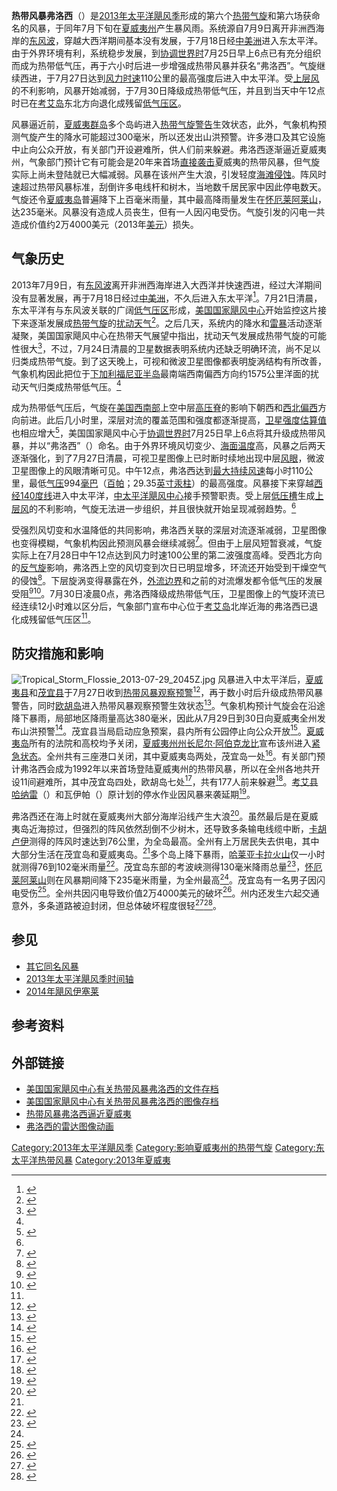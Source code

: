{{Good article}}
{{noteTA
|G1=USState
}}
{{Infobox Hurricane
| Name=热带风暴弗洛西<br />{{lang|en|Tropical Storm Flossie}}
| Type=热带风暴
| Year=2013
| Basin=EPac
| Image location=Tropical Storm Flossie 2013-07-28 2310Z.jpg
| Image name=2013年7月28日，位于夏威夷以东的弗洛西
| Formed=2013年7月25日
| Dissipated=2013年7月30日
| 1-min winds=60
| Pressure=994
| damages = 0.024
| year = 2013
| Fatalities=无
| Areas=[[夏威夷州|夏威夷州]]
| Hurricane season=[[2013年太平洋飓风季|2013年太平洋飓风季]]
}}
'''热带风暴弗洛西'''（{{lang-en|Tropical Storm Flossie}}）是[[2013年太平洋飓风季|2013年太平洋飓风季]]形成的第六个[[热带气旋|热带气旋]]和第六场获命名的风暴，于同年7月下旬在[[夏威夷州|夏威夷州]]产生暴风雨。系统源自7月9日离开非洲西海岸的[[东风波|东风波]]，穿越大西洋期间基本没有发展，于7月18日经[[中美洲|中美洲]]进入东太平洋。由于外界环境有利，系统稳步发展，到[[协调世界时|协调世界时]]7月25日早上6点已有充分组织而成为热带低气压，再于六小时后进一步增强成热带风暴并获名“弗洛西”。气旋继续西进，于7月27日达到[[最大持续风速|风力时速]]110公里的最高强度后进入中太平洋。受[[风切变|上层风]]的不利影响，风暴开始减弱，于7月30日降级成热带低气压，并且到{{lang|en|[[协调世界时|UTC]]}}当天中午12点时已在[[考艾岛|考艾岛]]东北方向退化成残留[[低气压|低气压区]]。

风暴逼近前，[[夏威夷群岛|夏威夷群岛]]多个岛屿进入[[热带气旋警告|热带气旋警告]]生效状态，此外，气象机构预测气旋产生的降水可能超过300毫米，所以还发出山洪预警。许多港口及其它设施中止向公众开放，有关部门开设避难所，供人们前来躲避。弗洛西逐渐逼近夏威夷州，气象部门预计它有可能会是20年来首场[[登陆_(气象学)|直接袭击]]夏威夷的热带风暴，但气旋实际上尚未登陆就已大幅减弱。风暴在该州产生大浪，引发轻度[[海蚀|海滩侵蚀]]。阵风时速超过热带风暴标准，刮倒许多电线杆和树木，当地数千居民家中因此停电数天。气旋还令[[夏威夷岛|夏威夷岛]]普遍降下上百毫米雨量，其中最高降雨量发生在[[怀厄莱阿莱山|怀厄莱阿莱山]]，达235毫米。风暴没有造成人员丧生，但有一人因闪电受伤。气旋引发的闪电一共造成价值约2万4000美元（2013年[[美元|美元]]）损失。

== 气象历史 ==
{{storm path|Flossie 2013 track.png}}
2013年7月9日，有[[东风波|东风波]]离开非洲西海岸进入大西洋并快速西进，经过大洋期间没有显著发展，再于7月18日经过[[中美洲|中美洲]]，不久后进入东太平洋<ref name="Ftcr">{{cite report | author1 = John P. Cangialosi | author2 = Derek Wroe | title = Tropical Cyclone Report: Tropical Storm Flossie | url = http://www.nhc.noaa.gov/data/tcr/EP062013_Flossie.pdf | publisher = [[美国国家海洋和大气管理局|National Oceanic and Atmospheric Administration]] | work = [[国家飓风中心|National Hurricane Center]] | date = 2013-11-04 | accessdate = 2016-07-19 | location = [[迈阿密|Miami]], [[佛罗里达州|Florida]] | format = [[便携式文档格式|PDF]] | deadurl = no | archiveurl = https://web.archive.org/web/20160304105534/http://www.nhc.noaa.gov/data/tcr/EP062013_Flossie.pdf | archivedate = 2016-03-04 }}</ref>。7月21日清晨，东太平洋有与东风波关联的广阔[[低气压|低气压区]]形成，[[国家飓风中心|美国国家飓风中心]]开始监控这片接下来逐渐发展成[[热带气旋|热带气旋]]的[[热带扰动|扰动天气]]<ref>{{cite report | author = Todd B. Kimberlain | title = Tropical Weather Outlook | url = http://www.nhc.noaa.gov/archive/text/TWOEP/2013/TWOEP.201307211140.txt | publisher = National Oceanic and Atmospheric Administration | work = National Hurricane Center | date = 2013-07-21 | archiveurl = https://web.archive.org/web/20160304110942/http://www.nhc.noaa.gov/archive/text/TWOEP/2013/TWOEP.201307211140.txt | accessdate = 2016-07-19 | location = Miami, Florida | format = [[文本文件|TXT]] | archivedate = 2016-03-04 | deadurl = no }}</ref>。之后几天，系统内的降水和[[雷暴|雷暴]]活动逐渐凝聚，美国国家飓风中心在热带天气展望中指出，扰动天气发展成热带气旋的可能性很大<ref>{{cite report | author = John P. Cangialosi | title = Tropical Weather Outlook | location = Miami, Florida | format = TXT | url = http://www.nhc.noaa.gov/archive/text/TWOEP/2013/TWOEP.201307241731.txt | publisher = National Oceanic and Atmospheric Administration | work = National Hurricane Center | date = 2013-07-24 | deadurl = no | archiveurl = https://web.archive.org/web/20160304202048/http://www.nhc.noaa.gov/archive/text/TWOEP/2013/TWOEP.201307241731.txt | archivedate = 2016-03-04 | accessdate = 2016-07-19 }}</ref>，不过，7月24日清晨的卫星数据表明系统内还缺乏明确环流，尚不足以归类成热带气旋。到了这天晚上，可视和微波卫星图像都表明旋涡结构有所改善，气象机构因此把位于[[下加利福尼亚半岛|下加利福尼亚半岛]]最南端西南偏西方向约1575公里洋面的扰动天气归类成热带低气压。<ref name="Ftcr" />

成为热带低气压后，气旋在[[美国西南部|美国西南部]]上空中层[[高压脊|高压脊]]的影响下朝西和[[罗盘方位|西北偏西]]方向前进。此后几小时里，深层对流的覆盖范围和强度都逐渐提高，[[德沃夏克分析法|卫星强度估算值]]也相应增大<ref>{{cite report | author = John P. Cangialosi | title = Tropical Storm Flossie Discussion Number 2 | location = Miami, Florida | format = SHTML | url = http://www.nhc.noaa.gov/archive/2013/ep06/ep062013.discus.002.shtml | publisher = National Oceanic and Atmospheric Administration | work = National Hurricane Center | date = 2013-07-25 | accessdate = 2016-07-19 | archiveurl = https://web.archive.org/web/20160304205337/http://www.nhc.noaa.gov/archive/2013/ep06/ep062013.discus.002.shtml | deadurl = no | archivedate = 2016-03-04 }}</ref>，美国国家飓风中心于[[协调世界时|协调世界时]]7月25日早上6点将其升级成热带风暴，并以“弗洛西”（{{lang|en|Flossie}}）命名。由于外界环境风切变少、[[海面温度|海面温度]]高，风暴之后两天逐渐强化，到了7月27日清晨，可视卫星图像上已时断时续地出现中层[[风眼|风眼]]，微波卫星图像上的风眼清晰可见。{{lang|en|[[协调世界时|UTC]]}}中午12点，弗洛西达到[[最大持续风速|最大持续风速]]每小时110公里，最低[[气压|气压]]994[[巴|毫巴]]（[[帕斯卡|百帕]]；29.35[[英寸汞柱|英寸汞柱]]）的最高强度。风暴接下来穿越[[西经140度线|西经140度线]]进入中太平洋，[[中太平洋飓风中心|中太平洋飓风中心]]接手预警职责。受上层[[低压槽|低压槽]]生成[[风切变|上层风]]的不利影响，气旋无法进一步组织，并且很快就开始呈现减弱趋势。<ref name="Ftcr" />

受强烈风切变和水温降低的共同影响，弗洛西关联的深层对流逐渐减弱，卫星图像也变得模糊，气象机构因此预测风暴会继续减弱<ref>{{cite report | author = Robert T. Burke | title = Tropical Storm Flossie Discussion Number 12 | deadurl = no | url = http://www.prh.noaa.gov/cphc/tcpages/archive/2013/TCDCP1.EP062013.012.1307272036 | publisher = National Oceanic and Atmospheric Administration | work = Central Pacific Hurricane Center | date = 2013-07-27 | archiveurl = https://web.archive.org/web/20140103014417/http://www.prh.noaa.gov/cphc/tcpages/archive/2013/TCDCP1.EP062013.012.1307272036 | archivedate = 2014-01-03 | accessdate = 2016-07-19 | location = [[檀香山|Honolulu]], [[夏威夷州|Hawaii]] }}</ref>。但由于上层风短暂衰减，气旋实际上在{{lang|en|UTC}}7月28日中午12点达到风力时速100公里的第二波强度高峰。受西北方向的[[反气旋|反气旋]]影响，弗洛西上空的风切变到次日已明显增多，环流还开始受到干燥空气的侵蚀<ref>{{cite report | author = Pete Donaldson | title = Tropical Storm Flossie Discussion Number 18 | url = http://www.prh.noaa.gov/cphc/tcpages/archive/2013/TCDCP1.EP062013.018.1307290904 | publisher = National Oceanic and Atmospheric Administration | work = Central Pacific Hurricane Center | date = 2013-07-28 | accessdate = 2016-07-19 | location = Honolulu, Hawaii | archive-date = 2016-03-04 | archive-url = https://web.archive.org/web/20160304061940/http://www.prh.noaa.gov/cphc/tcpages/archive/2013/TCDCP1.EP062013.018.1307290904 | dead-url = no }}</ref>。下层旋涡变得暴露在外，[[外流边界|外流边界]]和之前的对流爆发都令低气压的发展受阻<ref>{{cite report | author = Robert T. Burke | title = Tropical Depression Flossie Discussion Number 21 | location = Honolulu, Hawaii | url = http://www.prh.noaa.gov/cphc/tcpages/archive/2013/TCDCP1.EP062013.021.1307300242 | publisher = National Oceanic and Atmospheric Administration | work = Central Pacific Hurricane Center | date = 2013-07-29 | deadurl = no | archiveurl = https://web.archive.org/web/20160304064714/http://www.prh.noaa.gov/cphc/tcpages/archive/2013/TCDCP1.EP062013.021.1307300242 | accessdate = 2016-07-19 | archivedate = 2016-03-04 }}</ref><ref>{{cite report | author = Pete Donaldson | title = Post-Tropical Cyclone Flossie Discussion Number 23 | accessdate = 2016-07-19 | location = Honolulu, Hawaii | archiveurl = https://web.archive.org/web/20160304081210/http://www.prh.noaa.gov/cphc/tcpages/archive/2013/TCDCP1.EP062013.023.1307301445 | url = http://www.prh.noaa.gov/cphc/tcpages/archive/2013/TCDCP1.EP062013.023.1307301445 | deadurl = no | publisher = National Oceanic and Atmospheric Administration | work = Central Pacific Hurricane Center | date = 2013-07-30 | archivedate = 2016-03-04 }}</ref>。{{lang|en|UTC}}7月30日凌晨0点，弗洛西降级成热带低气压，卫星图像上的气旋环流已经连续12小时难以区分后，气象部门宣布中心位于[[考艾岛|考艾岛]]北岸近海的弗洛西已退化成残留低气压区<ref name="Ftcr" />。

== 防灾措施和影响 ==
[[File:Tropical_Storm_Flossie_2013-07-29_2045Z.jpg|thumb]]
风暴进入中太平洋后，[[夏威夷县|夏威夷县]]和[[茂宜县|茂宜县]]于7月27日收到[[热带气旋警告|热带风暴观察预警]]<ref>{{cite report | author = Robert T. Burke | work = Central Pacific Hurricane Center | publisher = National Oceanic and Atmospheric Administration | date = 2013-07-27 | accessdate = 2016-07-19 | title = Tropical Storm Flossie Advisory Number 13 | deadurl = no | url = http://www.prh.noaa.gov/cphc/tcpages/archive/2013/WEB_TCPCP1.EP062013.013.1307280232.php | archiveurl = https://web.archive.org/web/20160304055822/http://www.prh.noaa.gov/cphc/tcpages/archive/2013/WEB_TCPCP1.EP062013.013.1307280232.php | archivedate = 2016-03-04 }}</ref>，再于数小时后升级成热带风暴警告，同时[[欧胡岛|欧胡岛]]进入热带风暴观察预警生效状态<ref>{{cite report | author = Thomas R. Birchard Jr. | work = Central Pacific Hurricane Center | publisher = National Oceanic and Atmospheric Administration | date = 2013-07-27 | accessdate = 2016-07-19 | type = Report | deadurl = no | url = http://www.prh.noaa.gov/cphc/tcpages/archive/2013/WEB_TCPCP1.EP062013.014.1307280903.php | archiveurl = https://web.archive.org/web/20160304054219/http://www.prh.noaa.gov/cphc/tcpages/archive/2013/WEB_TCPCP1.EP062013.014.1307280903.php | title = Tropical Storm Flossie Advisory Number 14 | archivedate = 2016-03-04 }}</ref>。气象机构预计气旋会在沿途降下暴雨，局部地区降雨量高达380毫米，因此从7月29日到30日向夏威夷全州发布山洪预警<ref>{{cite news | agency = [[美联社|Associated Press]] | publisher = [[CBS新闻|CBS News]] | date = 2013-07-28 | accessdate = 2016-07-19 | title = Tropical Storm Flossie yields flood warnings in Hawaii | archivedate = 2016-03-09 | deadurl = no | url = http://www.cbsnews.com/news/tropical-storm-flossie-yields-flood-warnings-in-hawaii/ | archiveurl = https://web.archive.org/web/20160309055250/http://www.cbsnews.com/news/tropical-storm-flossie-yields-flood-warnings-in-hawaii/ }}</ref>。茂宜县当局启动应急预案，县内所有公园停止向公众开放<ref name="Maui">{{cite news | title = Maui Activates Emergency Operations Center, All County Facilities to Close Monday | newspaper = The Maui News | archiveurl = https://web.archive.org/web/20160322045453/http://mauinow.com/2013/07/28/maui-activates-emergency-operations-center-all-county-facilities-to-close-monday/ | archivedate = 2016-03-22 | accessdate = 2016-07-19 | date = 2013-07-28 | url = http://mauinow.com/2013/07/28/maui-activates-emergency-operations-center-all-county-facilities-to-close-monday/ | deadurl = no }}</ref>。[[夏威夷岛|夏威夷岛]]所有的法院和高校均予关闭，[[夏威夷州州长|夏威夷州州长]][[尼尔·阿伯克龙比|尼尔·阿伯克龙比]]宣布该州进入[[紧急状态|紧急状态]]。全州共有三座港口关闭，其中夏威夷岛两处，茂宜岛一处<ref name="USA Today">{{cite news | title = Tropical Storm Flossie takes aim on Hawaii | url = http://www.usatoday.com/story/weather/2013/07/29/tropical-storm-flossie-hawaii-honolulu/2595393/ | accessdate = 2016-07-19 | work = [[今日美国|USA Today]] | date = 2013-07-29 | archivedate = 2015-05-25 | archiveurl = https://web.archive.org/web/20150525053912/http://www.usatoday.com/story/weather/2013/07/29/tropical-storm-flossie-hawaii-honolulu/2595393/ | deadurl = no }}</ref>。有关部门预计弗洛西会成为1992年以来首场登陆夏威夷州的热带风暴，所以在全州各地共开设11间避难所，其中茂宜岛四处，欧胡岛七处<ref name="WPTV1">{{cite news | title = Tropical Storm Flossie weakens, brings heavy rains to Hawaii | accessdate = 2016-07-19 | newspaper = WPTV News | date = 2013-07-29 | url = http://www.wptv.com/news/national/tropical-storm-flossie-weakens-brings-heavy-rains-to-hawaii | archive-url = https://web.archive.org/web/20160719154141/http://www.wptv.com/news/national/tropical-storm-flossie-weakens-brings-heavy-rains-to-hawaii | archive-date = 2016-07-19 | dead-url = yes }}</ref>，共有177人前来躲避<ref>{{cite news |title=PB's Disaster Awareness Report July 31, 2013 |archivedate=2014-01-02 |deadurl=yes |date=2013-07-31 |url=http://www.pbdisasterservices.com/pdfs/news_publications/daily_dart/daily%20dart_20130731.pdf |publisher=PB Disaster Services |archiveurl=https://www.webcitation.org/6MKsTiT9e?url=http://www.pbdisasterservices.com/pdfs/news_publications/daily_dart/daily%20dart_20130731.pdf |work=Parsons Brinckerhoff |accessdate=2014-01-02 }}</ref>。[[考艾县|考艾县]][[哈纳雷_(夏威夷州)|哈纳雷]]（{{lang|en|Hanalei}}）和瓦伊帕（{{lang|en|Waipa}}）原计划的停水作业因风暴来袭延期<ref>{{cite news | title = County of Kauai prepares for tropical storm Flossie | accessdate = 2016-07-19 | date = 2013-07-29 | agency = Khon2 | url = http://khon2.com/2013/07/29/county-of-kauai-prepares-for-tropical-storm-flossie/ | archivedate = 2016-04-22 | archiveurl = https://web.archive.org/web/20160422024052/http://khon2.com/2013/07/29/county-of-kauai-prepares-for-tropical-storm-flossie/ | deadurl = yes }}</ref>。

弗洛西还在海上时就在夏威夷州大部分海岸沿线产生大浪<ref>{{cite news | archivedate = 2013-11-15 | archiveurl = https://web.archive.org/web/20131115130758/http://www.bloomberg.com/news/2013-07-29/storm-flossie-may-be-first-to-hit-hawaii-since-1992.html | title = Storm Flossie May Be First to Hit Hawaii Since 1992 | accessdate = 2013-11-15 | newspaper = Bloomberg | date = 2013-07-29 | author = Brian K. Sullivan | deadurl = yes | url = http://www.bloomberg.com/news/2013-07-29/storm-flossie-may-be-first-to-hit-hawaii-since-1992.html }}</ref>。虽然最后是在夏威夷岛近海掠过，但强烈的阵风依然刮倒不少树木，还导致多条输电线缆中断，[[卡胡卢伊|卡胡卢伊]]测得的阵风时速达到76公里，为全岛最高。全州有上万居民失去供电，其中大部分生活在茂宜岛和夏威夷岛。<ref name="Ftcr" />多个岛上降下暴雨，[[哈莱亚卡拉火山|哈莱亚卡拉火山]]仅一小时就测得76到102毫米雨量<ref>{{cite news | title = Thousands on Maui, Big Island without electricity | url = http://khon2.com/2013/07/29/maui-residents-feel-impact-of-flossie/ | archiveurl = https://web.archive.org/web/20160304103732/http://khon2.com/2013/07/29/maui-residents-feel-impact-of-flossie/ | accessdate = 2016-07-19 | date = 2013-07-29 | author = Brianne Randle | agency = Khon2 | archivedate = 2016-03-04 | deadurl = yes }}</ref>。茂宜岛东部的考波峡测得130毫米降雨总量<ref name="Rain">{{cite news | title = Flossie may leave a going-away present of afternoon showers | accessdate = 2013-12-12 | newspaper = Honolulu Star-advertiser | archiveurl = https://web.archive.org/web/20131212042332/http://www.staradvertiser.com/news/breaking/20130730_Flossie_may_leave_a_goingawy_present_of_afternoon_showers.html?id=217577521 | author = Craig Gima | date = 2013-07-30 | deadurl = yes | url = http://www.staradvertiser.com/news/breaking/20130730_Flossie_may_leave_a_goingawy_present_of_afternoon_showers.html?id=217577521 | archivedate = 2013-12-12 }}</ref>，[[怀厄莱阿莱山|怀厄莱阿莱山]]则在风暴期间降下235毫米雨量，为全州最高<ref name="Ftcr" />。茂宜岛有一名男子因闪电受伤<ref>{{cite news | title = Zapped Out | archivedate = 2013-10-29 | deadurl = no | archiveurl = https://web.archive.org/web/20131029194132/http://www.staradvertiser.com/news/20130730__Zapped_Out.html | url = http://www.staradvertiser.com/hawaii-news/zapped-out/ | accessdate = 2016-07-19 | newspaper = Honolulu Star-advertiser | date = 2013-07-30 | author1 = William Cole | author2 = Nanea Kalani | author3 = Rosemarie Bernardo }}</ref>。全州共因闪电导致价值2万4000美元的破坏<ref>{{cite report | author = National Weather Service office in Honolulu, Hawaii | title = Hawaii Event Report: Lightning | archivedate = 2014-01-03 | accessdate = 2016-07-19 | url = http://www.ncdc.noaa.gov/stormevents/eventdetails.jsp?id=462046 | work = National Climatic Data Center | archiveurl = https://web.archive.org/web/20140103100331/http://www.ncdc.noaa.gov/stormevents/eventdetails.jsp?id=462046 | publisher = National Oceanic and Atmospheric Administration | year = 2013 | date =  | dead-url = no }}</ref>。州内还发生六起交通意外，多条道路被迫封闭，但总体破坏程度很轻<ref>{{cite news | title = Impact minimal as force diminishes | url = http://www.staradvertiser.com/hawaii-news/impact-minimal-as-force-diminishes/ | accessdate = 2016-07-19 | newspaper = Hawaii Star Advertiser | date = 2013-07-30 | author = Gordon Y. N. Pang | archivedate = 2013-10-29 | archiveurl = https://web.archive.org/web/20131029195100/http://www.staradvertiser.com/news/hawaiinews/20130730__Impact_minimal_as_force_diminishes_.html?id=217562531 | deadurl = no }}</ref><ref>{{cite news | title = Tropical Depression Flossie Is Leaving Hawaii After A Night Of Havoc | newspaper = Huffington Post | date = 2013-07-30 | author = Oskar Garcia | deadurl = yes | url = http://www.huffingtonpost.com/2013/07/30/tropical-depression-flossie_n_3674452.html | archiveurl = https://web.archive.org/web/20160305074644/http://www.huffingtonpost.com/2013/07/30/tropical-depression-flossie_n_3674452.html | archivedate = 2016-03-05 | accessdate = 2016-03-05 }}</ref>。

== 参见 ==
{{Portal|热带气旋}}
* [[热带风暴弗洛西|其它同名风暴]]
*[[2013年太平洋飓风季时间轴|2013年太平洋飓风季时间轴]]
*[[2014年飓风伊塞莱|2014年飓风伊塞莱]]

== 参考资料 ==
{{reflist|colwidth=30em}}

== 外部链接 ==
{{Commons category|Tropical Storm Flossie (2013)}}
* [http://www.nhc.noaa.gov/archive/2013/FLOSSIE.shtml 美国国家飓风中心有关热带风暴弗洛西的文件存档]{{Wayback|url=http://www.nhc.noaa.gov/archive/2013/FLOSSIE.shtml |date=20201018184433 }}
* [http://www.nhc.noaa.gov/archive/2013/FLOSSIE_graphics.shtml 美国国家飓风中心有关热带风暴弗洛西的图像存档]{{Wayback|url=http://www.nhc.noaa.gov/archive/2013/FLOSSIE_graphics.shtml |date=20210112044502 }}
* [http://cimss.ssec.wisc.edu/goes/blog/archives/13522 热带风暴弗洛西逼近夏威夷]{{Wayback|url=http://cimss.ssec.wisc.edu/goes/blog/archives/13522 |date=20140103080946 }}
* [http://andrew.rsmas.miami.edu/bmcnoldy/tropics/flossie13/Flossie_29Jul13_hawaii.gif 弗洛西的雷达图像动画]{{Wayback|url=http://andrew.rsmas.miami.edu/bmcnoldy/tropics/flossie13/Flossie_29Jul13_hawaii.gif |date=20140103090007 }}

{{2013 Pacific hurricane season buttons}}

{{DEFAULTSORT:Flossie (2013)}}
[[Category:2013年太平洋飓风季|Category:2013年太平洋飓风季]]
[[Category:影响夏威夷州的热带气旋|Category:影响夏威夷州的热带气旋]]
[[Category:东太平洋热带风暴|Category:东太平洋热带风暴]]
[[Category:2013年夏威夷|Category:2013年夏威夷]]